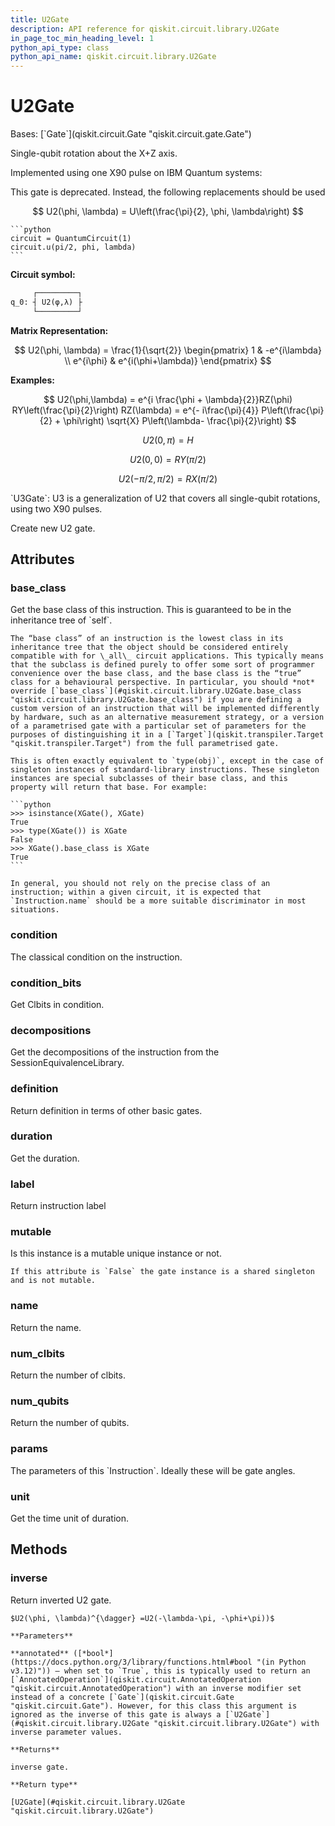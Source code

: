 ```yaml
---
title: U2Gate
description: API reference for qiskit.circuit.library.U2Gate
in_page_toc_min_heading_level: 1
python_api_type: class
python_api_name: qiskit.circuit.library.U2Gate
---
```


# U2Gate

<Class id="qiskit.circuit.library.U2Gate" github="https://github.com/Qiskit/qiskit/tree/main/qiskit/circuit/library/standard_gates/u2.py#L23-L141" signature="qiskit.circuit.library.U2Gate(phi, lam, label=None, *, duration=None, unit='dt')">
  Bases: [`Gate`](qiskit.circuit.Gate "qiskit.circuit.gate.Gate")

  Single-qubit rotation about the X+Z axis.

  Implemented using one X90 pulse on IBM Quantum systems:

  <Admonition title="Warning" type="caution">
    This gate is deprecated. Instead, the following replacements should be used

$$
U2(\phi, \lambda) = U\left(\frac{\pi}{2}, \phi, \lambda\right)
$$

    ```python
    circuit = QuantumCircuit(1)
    circuit.u(pi/2, phi, lambda)
    ```
  </Admonition>

  **Circuit symbol:**

  ```python
       ┌─────────┐
  q_0: ┤ U2(φ,λ) ├
       └─────────┘
  ```

  **Matrix Representation:**

$$
U2(\phi, \lambda) = \frac{1}{\sqrt{2}}
\begin{pmatrix}
1          & -e^{i\lambda} \\
e^{i\phi} & e^{i(\phi+\lambda)}
\end{pmatrix}
$$

  **Examples:**

$$
U2(\phi,\lambda) = e^{i \frac{\phi + \lambda}{2}}RZ(\phi)
RY\left(\frac{\pi}{2}\right) RZ(\lambda)
= e^{- i\frac{\pi}{4}} P\left(\frac{\pi}{2} + \phi\right)
\sqrt{X} P\left(\lambda- \frac{\pi}{2}\right)
$$

$$
U2(0, \pi) = H
$$

$$
U2(0, 0) = RY(\pi/2)
$$

$$
U2(-\pi/2, \pi/2) = RX(\pi/2)
$$

  <Admonition title="See also" type="note">
    `U3Gate`: U3 is a generalization of U2 that covers all single-qubit rotations, using two X90 pulses.
  </Admonition>

  Create new U2 gate.

  ## Attributes

  ### base\_class

  <Attribute id="qiskit.circuit.library.U2Gate.base_class" name="base_class">
    Get the base class of this instruction. This is guaranteed to be in the inheritance tree of `self`.

    The “base class” of an instruction is the lowest class in its inheritance tree that the object should be considered entirely compatible with for \_all\_ circuit applications. This typically means that the subclass is defined purely to offer some sort of programmer convenience over the base class, and the base class is the “true” class for a behavioural perspective. In particular, you should *not* override [`base_class`](#qiskit.circuit.library.U2Gate.base_class "qiskit.circuit.library.U2Gate.base_class") if you are defining a custom version of an instruction that will be implemented differently by hardware, such as an alternative measurement strategy, or a version of a parametrised gate with a particular set of parameters for the purposes of distinguishing it in a [`Target`](qiskit.transpiler.Target "qiskit.transpiler.Target") from the full parametrised gate.

    This is often exactly equivalent to `type(obj)`, except in the case of singleton instances of standard-library instructions. These singleton instances are special subclasses of their base class, and this property will return that base. For example:

    ```python
    >>> isinstance(XGate(), XGate)
    True
    >>> type(XGate()) is XGate
    False
    >>> XGate().base_class is XGate
    True
    ```

    In general, you should not rely on the precise class of an instruction; within a given circuit, it is expected that `Instruction.name` should be a more suitable discriminator in most situations.
  </Attribute>

  ### condition

  <Attribute id="qiskit.circuit.library.U2Gate.condition" name="condition">
    The classical condition on the instruction.
  </Attribute>

  ### condition\_bits

  <Attribute id="qiskit.circuit.library.U2Gate.condition_bits" name="condition_bits">
    Get Clbits in condition.
  </Attribute>

  ### decompositions

  <Attribute id="qiskit.circuit.library.U2Gate.decompositions" name="decompositions">
    Get the decompositions of the instruction from the SessionEquivalenceLibrary.
  </Attribute>

  ### definition

  <Attribute id="qiskit.circuit.library.U2Gate.definition" name="definition">
    Return definition in terms of other basic gates.
  </Attribute>

  ### duration

  <Attribute id="qiskit.circuit.library.U2Gate.duration" name="duration">
    Get the duration.
  </Attribute>

  ### label

  <Attribute id="qiskit.circuit.library.U2Gate.label" name="label">
    Return instruction label
  </Attribute>

  ### mutable

  <Attribute id="qiskit.circuit.library.U2Gate.mutable" name="mutable">
    Is this instance is a mutable unique instance or not.

    If this attribute is `False` the gate instance is a shared singleton and is not mutable.
  </Attribute>

  ### name

  <Attribute id="qiskit.circuit.library.U2Gate.name" name="name">
    Return the name.
  </Attribute>

  ### num\_clbits

  <Attribute id="qiskit.circuit.library.U2Gate.num_clbits" name="num_clbits">
    Return the number of clbits.
  </Attribute>

  ### num\_qubits

  <Attribute id="qiskit.circuit.library.U2Gate.num_qubits" name="num_qubits">
    Return the number of qubits.
  </Attribute>

  ### params

  <Attribute id="qiskit.circuit.library.U2Gate.params" name="params">
    The parameters of this `Instruction`. Ideally these will be gate angles.
  </Attribute>

  ### unit

  <Attribute id="qiskit.circuit.library.U2Gate.unit" name="unit">
    Get the time unit of duration.
  </Attribute>

  ## Methods

  ### inverse

  <Function id="qiskit.circuit.library.U2Gate.inverse" name="inverse" github="https://github.com/Qiskit/qiskit/tree/main/qiskit/circuit/library/standard_gates/u2.py#L114-L128" signature="inverse(annotated=False)">
    Return inverted U2 gate.

    $U2(\phi, \lambda)^{\dagger} =U2(-\lambda-\pi, -\phi+\pi))$

    **Parameters**

    **annotated** ([*bool*](https://docs.python.org/3/library/functions.html#bool "(in Python v3.12)")) – when set to `True`, this is typically used to return an [`AnnotatedOperation`](qiskit.circuit.AnnotatedOperation "qiskit.circuit.AnnotatedOperation") with an inverse modifier set instead of a concrete [`Gate`](qiskit.circuit.Gate "qiskit.circuit.Gate"). However, for this class this argument is ignored as the inverse of this gate is always a [`U2Gate`](#qiskit.circuit.library.U2Gate "qiskit.circuit.library.U2Gate") with inverse parameter values.

    **Returns**

    inverse gate.

    **Return type**

    [U2Gate](#qiskit.circuit.library.U2Gate "qiskit.circuit.library.U2Gate")
  </Function>
</Class>

